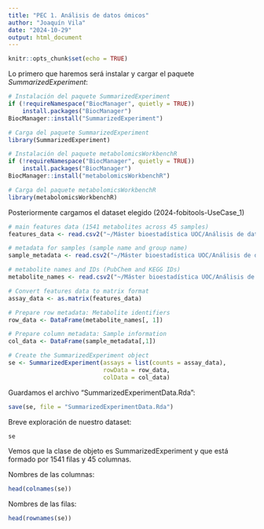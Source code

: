 ---
title: "PEC 1. Análisis de datos ómicos"
author: "Joaquín Vila"
date: "2024-10-29"
output: html_document
---

```{r setup, include=FALSE}
knitr::opts_chunk$set(echo = TRUE)
```

Lo primero que haremos será instalar y cargar el paquete *SummarizedExperiment*:

```{r}
# Instalación del paquete SummarizedExperiment
if (!requireNamespace("BiocManager", quietly = TRUE))
    install.packages("BiocManager")
BiocManager::install("SummarizedExperiment")

# Carga del paquete SummarizedExperiment
library(SummarizedExperiment)

# Instalación del paquete metabolomicsWorkbenchR
if (!requireNamespace("BiocManager", quietly = TRUE))
    install.packages("BiocManager")
BiocManager::install("metabolomicsWorkbenchR")

# Carga del paquete metabolomicsWorkbenchR
library(metabolomicsWorkbenchR)
```

Posteriormente cargamos el dataset elegido (2024-fobitools-UseCase_1)

```{r}
# main features data (1541 metabolites across 45 samples)
features_data <- read.csv2("~/Máster bioestadística UOC/Análisis de datos ómicos/PEC 1/metaboData/Datasets/2024-fobitools-UseCase_1/features.csv", header = TRUE, row.names = 1)

# metadata for samples (sample name and group name)
sample_metadata <- read.csv2("~/Máster bioestadística UOC/Análisis de datos ómicos/PEC 1/metaboData/Datasets/2024-fobitools-UseCase_1/metadata.csv", header = TRUE, row.names = 1)

# metabolite names and IDs (PubChem and KEGG IDs)
metabolite_names <- read.csv2("~/Máster bioestadística UOC/Análisis de datos ómicos/PEC 1/metaboData/Datasets/2024-fobitools-UseCase_1/metaboliteNames.csv", header = TRUE, row.names = 1)

```

```{r}
# Convert features data to matrix format
assay_data <- as.matrix(features_data)

# Prepare row metadata: Metabolite identifiers
row_data <- DataFrame(metabolite_names[, 1])

# Prepare column metadata: Sample information
col_data <- DataFrame(sample_metadata[,1])

```

```{r}
# Create the SummarizedExperiment object
se <- SummarizedExperiment(assays = list(counts = assay_data),
                           rowData = row_data,
                           colData = col_data)
```

Guardamos el archivo "SummarizedExperimentData.Rda":

```{r}
save(se, file = "SummarizedExperimentData.Rda")

```

Breve exploración de nuestro dataset:

```{r}
se


```

Vemos que la clase de objeto es SummarizedExperiment y que está formado por 1541 filas y 45 columnas.

Nombres de las columnas:

```{r}
head(colnames(se))
```

Nombres de las filas:

```{r}
head(rownames(se))
```
